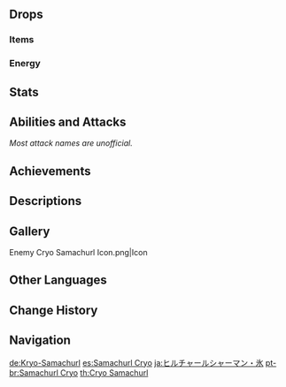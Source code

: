 {{Enemy Infobox
|image    = Enemy Cryo Samachurl.png
|dmgtype  = Physical
|dmgtype2 = Cryo
|weakpoint = yes
|family   = Hilichurls
|group    = Samachurls
|type     = Common Enemies
|location = [[Dragonspine]]
}}
{{Enemy Intro}}

==Drops==
===Items===
{{Drops Table|type=Samachurls}}

===Energy===
{{Energy Drops
|type  = Cryo
|hp1   = 60
|p1    = 1
|hp2   = 0
|p2    = 1
}}

==Stats==
{{Enemy Stats
|cryo_res     = 50%
|hp_type      = 1
|hp_ratio     = 1
|atk_ratio    = 4
}}

==Abilities and Attacks==
''Most attack names are unofficial.''
{{Enemy Attacks
|name_1 = Icicle Spikes
|desc_1 = Summons icicles that spike from the ground at the player's location, dealing '''50% ATK''' as {{Color|AoE Cryo DMG}}. Also leaves behind a frozen patch of ground that deals '''15% ATK''' as {{Color|Cryo DoT}} to players that step on it.
|name_2 = Ice Pillars
|desc_2 = Summons pillars below itself and any nearby Samachurls, [[Hilichurl Shooters]], and [[Abyss Mages]], giving them a higher ground to attack. The pillars also periodically release blasts around it, dealing '''15% ATK''' as {{Color|AoE Cryo DMG}}. The pillars are Cryo objects and are weakest to Pyro. Defeating the Samachurl will also destroy all its summoned pillars.
{{Elemental Shield Data|Cryo|12|Ice Pillar}}
|caption_2 = Creation
|file_2_2 = Cryo Samachurl Ice Pillars Blast
|caption_2_2 = Blast
|name_3 = Staff Strike
|desc_3 = If the player is within melee range, swings its staff at the player, dealing '''100% ATK''' as {{Color|Physical DMG}} and knocking the player back. The Samachurl also falls in the process due to the staff's weight. The Samachurl will not perform this attack while it is on top of a pillar.
}}

==Achievements==
{{Achievement Topic Table|topic=Cryo Samachurl}}

==Descriptions==
{{Description|A wizened, mumbling hilichurl, one that calls upon the bite of Cryo.<br />Hilichurls especially gifted in commanding the elements who often reach the zenith of their skill in their twilight years. These shamans remember the frosty chants and are even more skilled in the art of using them to entrap their foes.|[[Archive]]}}

==Gallery==
<gallery>
Enemy Cryo Samachurl Icon.png|Icon
</gallery>

==Other Languages==
{{Other Languages
|en      = Cryo Samachurl
|zhs     = 冰丘丘萨满
|zhs_rm  = Bīng Qiūqiū Sàmǎn
|zht     = 冰丘丘薩滿
|zht_rm  = Bīng Qiūqiū Sàmǎn
|zh_tl   = {{Lex|Cryo|zh}} Hilichurl Shaman
|ja      = ヒルチャールシャーマン・氷
|ja_rm   = Hiruchaaru Shaaman - Koori
|ja_tl   = Hilichurl Shaman: {{Lex|Cryo|ja}}
|ko      = 얼음 츄츄 샤먼
|ko_rm   = Eoreum Chyuchyu Syameon
|ko_tl   = {{Lex|Cryo|ko}} Hilichurl Shaman
|es      = Samachurl Cryo
|es_tl   = Cryo Samachurl
|fr      = Brutoshaman Cryo
|fr_tl   = Cryo Hilishaman
|ru      = Крио шамачурл
|ru_tl   = Cryo Samachurl
|th      = Cryo Samachurl
|vi      = Phù Thủy Hilichurl Băng
|vi_tl   = Cryo Hilichurl Sorcerer
|de      = Kryo-Samachurl
|de_tl   = Cryo Samachurl
|id      = Cryo Samachurl
|pt      = Samachurl Cryo
|pt_tl   = Cryo Samachurl
|tr      = Buz Dağ Şamanı
|tr_tl   = 
|it      = Sciamachurl di Cryo
|it_tl   = 
}}

==Change History==
{{Change History|1.2}}

==Navigation==
{{Enemy Navbox|type=Common}}

[[de:Kryo-Samachurl]]
[[es:Samachurl Cryo]]
[[ja:ヒルチャールシャーマン・氷]]
[[pt-br:Samachurl Cryo]]
[[th:Cryo Samachurl]]